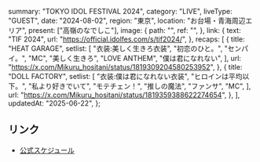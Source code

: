   summary: "TOKYO IDOL FESTIVAL 2024",
  category: "LIVE",
  liveType: "GUEST",
  date: "2024-08-02",
  region: "東京",
  location: "お台場・青海周辺エリア",
  present: ["高嶺のなでしこ"],
  image: {
    path: "",
    ref: "",
  },
  link: {
    text: "TIF 2024",
    url: "https://official.idolfes.com/s/tif2024/",
  },
  recaps: [
    {
      title: "HEAT GARAGE",
      setlist: [
        "衣装:美しく生きろ衣装",
        "初恋のひと。",
        "センパイ。",
        "MC",
        "美しく生きろ",
        "LOVE ANTHEM",
        "僕は君になれない",
      ],
      url: "https://x.com/Mikuru_hositani/status/1819309204580253952",
    },
    {
      title: "DOLL FACTORY",
      setlist: [
        "衣装:僕は君になれない衣装",
        "ヒロインは平均以下。",
        "私より好きでいて",
        "モテチェン！",
        "推しの魔法",
        "ファンサ",
        "MC",
      ],
      url: "https://x.com/Mikuru_hositani/status/1819359388622274654",
    },
  ],
  updatedAt: "2025-06-22",
};

## リンク

- [公式スケジュール](https://takanenonadeshiko.jp/?p=2159)
